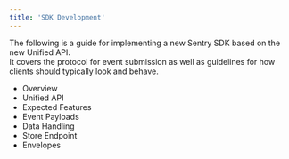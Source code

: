 ```yaml
---
title: 'SDK Development'
---
```


The following is a guide for implementing a new Sentry SDK based on the new <Link to="/sdk/unified-api">Unified API</Link>.<br/>
It covers the protocol for event submission as well as guidelines for how clients should
typically look and behave.

- <Link to="/sdk/overview">Overview</Link>
- <Link to="/sdk/unified-api">Unified API</Link>
- <Link to="/sdk/features">Expected Features</Link>
- <Link to="/sdk/event-payloads/">Event Payloads</Link>
- <Link to="/sdk/data-handling">Data Handling</Link>
- <Link to="/sdk/store">Store Endpoint</Link>
- <Link to="/sdk/envelopes">Envelopes</Link>
